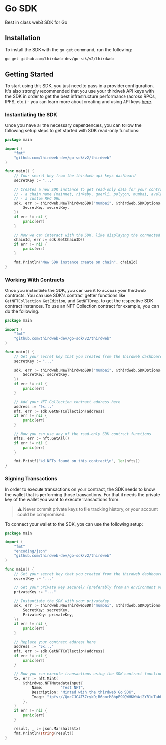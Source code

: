 # Go SDK

Best in class web3 SDK for Go

## Installation

To install the SDK with the `go get` command, run the following:

```bash
go get github.com/thirdweb-dev/go-sdk/v2/thirdweb
```

## Getting Started

To start using this SDK, you just need to pass in a provider configuration. It's also strongly recommended that you use your thirdweb API keys with the SDK in order to get the best infrastructure performance (across RPCs, IPFS, etc.) - you can learn more about creating and using API keys [here](/api-keys).

### Instantiating the SDK

Once you have all the necessary dependencies, you can follow the following setup steps to get started with SDK read-only functions:

```go
package main

import (
	"fmt"
	"github.com/thirdweb-dev/go-sdk/v2/thirdweb"
)

func main() {
	// Your secret key from the thirdweb api keys dashboard
	secretKey := "..."

	// Creates a new SDK instance to get read-only data for your contracts, you can pass:
	// - a chain name (mainnet, rinkeby, goerli, polygon, mumbai, avalanche, fantom)
	// - a custom RPC URL
	sdk, err := thirdweb.NewThirdwebSDK("mumbai", &thirdweb.SDKOptions{
		SecretKey: secretKey,
	})
	if err != nil {
		panic(err)
	}

	// Now we can interact with the SDK, like displaying the connected chain ID
	chainId, err := sdk.GetChainID()
	if err != nil {
		panic(err)
	}

	fmt.Println("New SDK instance create on chain", chainId)
}
```

### Working With Contracts

Once you instantiate the SDK, you can use it to access your thirdweb contracts. You can use SDK's contract getter functions like `GetNFTCollection`, `GetEdition`, and `GetNFTDrop`, to get the respective SDK contract instances. To use an NFT Collection contract for example, you can do the following.

```go
package main

import (
	"fmt"
	"github.com/thirdweb-dev/go-sdk/v2/thirdweb"
)

func main() {
	// Get your secret key that you created from the thirdweb dashboard
	secretKey := "..."

	sdk, err := thirdweb.NewThirdwebSDK("mumbai", &thirdweb.SDKOptions{
		SecretKey: secretKey,
	})
	if err != nil {
		panic(err)
	}

	// Add your NFT Collection contract address here
	address := "0x..."
	nft, err := sdk.GetNFTCollection(address)
	if err != nil {
		panic(err)
	}

	// Now you can use any of the read-only SDK contract functions
	nfts, err := nft.GetAll()
	if err != nil {
		panic(err)
	}

	fmt.Printf("%d NFTs found on this contract\n", len(nfts))
}
```

### Signing Transactions

In order to execute transactions on your contract, the SDK needs to know the wallet that is performing those transactions. For that it needs the private key of the wallet you want to execute transactions from.

> :warning: Never commit private keys to file tracking history, or your account could be compromised.

To connect your wallet to the SDK, you can use the following setup:

```go
package main

import (
	"fmt"
	"encoding/json"
	"github.com/thirdweb-dev/go-sdk/v2/thirdweb"
)

func main() {
	// Get your secret key that you created from the thirdweb dashboard
	secretKey := "..."

	// Get your private key securely (preferably from an environment variable)
	privateKey := "..."

	// Instantiate the SDK with your privateKey
	sdk, err := thirdweb.NewThirdwebSDK("mumbai", &thirdweb.SDKOptions{
		SecretKey: secretKey,
		PrivateKey: privateKey,
	})
	if err != nil {
		panic(err)
	}

	// Replace your contract address here
	address := "0x..."
	nft, err := sdk.GetNFTCollection(address)
	if err != nil {
		panic(err)
	}

	// Now you can execute transactions using the SDK contract functions
	tx, err := nft.Mint(
		&thirdweb.NFTMetadataInput{
			Name:        "Test NFT",
			Description: "Minted with the thirdweb Go SDK",
			Image: "ipfs://QmcCJC4T37rykDjR6oorM8hpB9GQWHKWbAi2YR1uTabUZu/0",
		},
	)
	if err != nil {
		panic(err)
	}

	result, _ := json.Marshal(&tx)
	fmt.Println(string(result))
}
```
